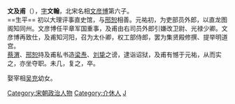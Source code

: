 '''文及甫'''（{{bd|？||？||}}），[[表字|字]]'''文翰'''，北宋名相[[文彦博|文彦博]]第六子。<br />
==生平==
初以大理评事直史馆，与[[邢恕|邢恕]]相善。元祐初，为吏部员外郎，以直龙图阁知同州。文彦博任平章军国重事，及甫由右司员外郎引嫌改卫尉、光禄少卿。文彦博再致仕，及甫知河阳，召为太仆卿，权工部侍郎，罢为集贤殿修撰、提举明道宫。<br />

[[蔡渭|蔡渭]]、[[邢恕|邢恕]]持及甫私书造[[梁焘|梁焘]]、[[刘挚|刘挚]]之谤，逮诣诏狱，及甫有憾于元祐，从而实之，亦坐夺职。未几，复之，卒。

娶宰相[[吴充|吴充]]幼女。

{{DEFAULTSORT:Wen}}
[[Category:宋朝政治人物|Category:宋朝政治人物]]
[[Category:介休人|Category:介休人]]
[[Category:文姓|J]]